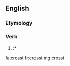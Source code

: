 ==English==

===Etymology===
{{suffix|cross|t|lang=en}}

===Verb===
{{head|en}}

# {{context|archaic|lang=en}} {{en-past of|cross}}
#:* {{quote-book
 |year=2009
 |year_published=
 |edition=
 |editor=
 |author=Noeleen McIlvenna
 |quotee=journal, 1711
 |title=A Very Mutinous People
 |chapter=
 |url=http://books.google.com/books?id=xMJjRq_dJLgC&pg=PA18&lpg=PA18&dq=%22crosst%22&source=bl&ots=FQPuG-QLrg&sig=h1Ef7SmhUVnk3Jert-EioJpadOs&hl=en&redir_esc=y#v=onepage&q=%22crosst%22&f=false
 |genre=
 |publisher=Univ of North Carolina Press
 |isbn=9780807832868
 |page=18
 |passage=In this 6 mile we '''Crosst''' several miring branches in which we were all terribly [[bedaub]]ed … Having almost spent the day in this toilsome [[tho]] short Journey.
}}

[[fa:crosst]]
[[fr:crosst]]
[[mg:crosst]]